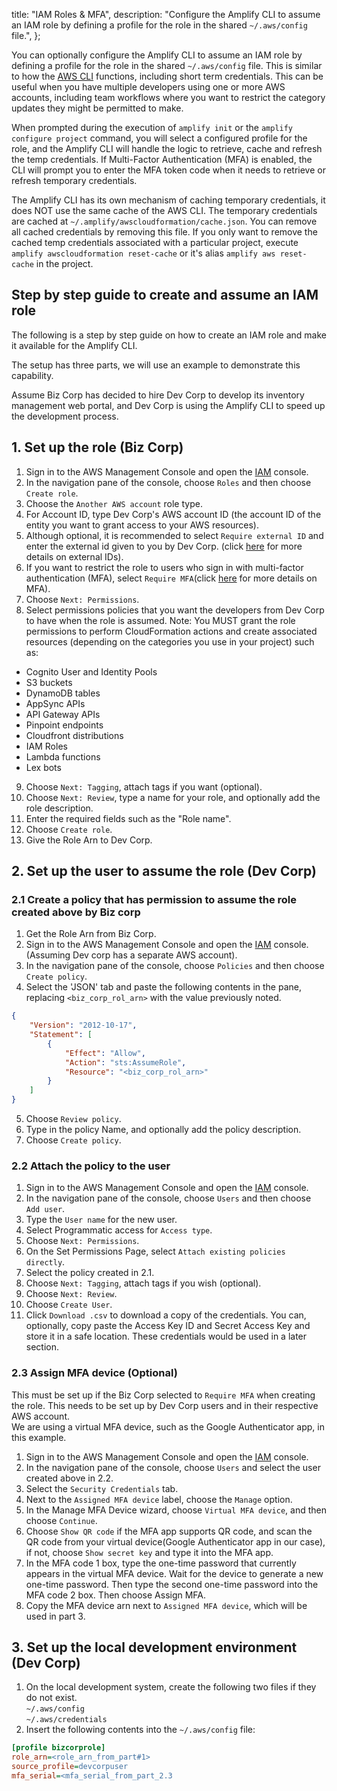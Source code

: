   title: "IAM Roles & MFA",
  description: "Configure the Amplify CLI to assume an IAM role by defining a profile for the role in the shared `~/.aws/config` file.",
};

 

You can optionally configure the Amplify CLI to assume an IAM role by defining a profile for the role in the shared `~/.aws/config` file. This is similar to how the [AWS CLI](https://aws.amazon.com/cli/) functions, including short term credentials. This can be useful when you have multiple developers using one or more AWS accounts, including team workflows where you want to restrict the category updates they might be permitted to make.

When prompted during the execution of `amplify init` or the `amplify configure project` command, you will select a configured profile for the role, and the Amplify CLI will handle the logic to retrieve, cache and refresh the temp credentials. If Multi-Factor Authentication (MFA) is enabled, the CLI will prompt you to enter the MFA token code when it needs to retrieve or refresh temporary credentials.

The Amplify CLI has its own mechanism of caching temporary credentials, it does NOT use the same cache of the AWS CLI. The temporary credentials are cached at `~/.amplify/awscloudformation/cache.json`. You can remove all cached credentials by removing this file.
If you only want to remove the cached temp credentials associated with a particular project, execute `amplify awscloudformation reset-cache` or it's alias `amplify aws reset-cache` in the project.

## Step by step guide to create and assume an IAM role

The following is a step by step guide on how to create an IAM role and make it available for the Amplify CLI.

The setup has three parts, we will use an example to demonstrate this capability.

Assume Biz Corp has decided to hire Dev Corp to develop its inventory management web portal, and Dev Corp is using the Amplify CLI to speed up the development process.

## 1. Set up the role (Biz Corp)

1. Sign in to the AWS Management Console and open the [IAM](https://console.aws.amazon.com/iam/) console.
2. In the navigation pane of the console, choose `Roles` and then choose `Create role`.
3. Choose the `Another AWS account` role type.
4. For Account ID, type Dev Corp's AWS account ID (the account ID of the entity you want to grant access to your AWS resources).
5. Although optional, it is recommended to select `Require external ID` and enter the external id given to you by Dev Corp. (click [here](https://docs.aws.amazon.com/IAM/latest/UserGuide/id_roles_create_for-user_externalid.html) for more details on external IDs).
6. If you want to restrict the role to users who sign in with multi-factor authentication (MFA), select `Require MFA`(click [here](https://docs.aws.amazon.com/IAM/latest/UserGuide/id_credentials_mfa.html) for more details on MFA).
7. Choose `Next: Permissions`.
8. Select permissions policies that you want the developers from Dev Corp to have when the role is assumed.
Note: You MUST grant the role permissions to perform CloudFormation actions and create associated resources (depending on the categories you use in your project) such as:

- Cognito User and Identity Pools
- S3 buckets
- DynamoDB tables
- AppSync APIs
- API Gateway APIs
- Pinpoint endpoints
- Cloudfront distributions
- IAM Roles
- Lambda functions
- Lex bots

9. Choose `Next: Tagging`, attach tags if you want (optional).
10. Choose `Next: Review`, type a name for your role, and optionally add the role description.
11. Enter the required fields such as the "Role name".
11. Choose `Create role`.
12. Give the Role Arn to Dev Corp.

## 2. Set up the user to assume the role (Dev Corp)

### 2.1 Create a policy that has permission to assume the role created above by Biz corp

1. Get the Role Arn from Biz Corp.
2. Sign in to the AWS Management Console and open the [IAM](https://console.aws.amazon.com/iam/) console. (Assuming Dev corp has a separate AWS account).
3. In the navigation pane of the console, choose `Policies` and then choose `Create policy`.
4. Select the 'JSON' tab and paste the following contents in the pane, replacing `<biz_corp_rol_arn>` with the value previously noted.

```json
{
    "Version": "2012-10-17",
    "Statement": [
        {
            "Effect": "Allow",
            "Action": "sts:AssumeRole",
            "Resource": "<biz_corp_rol_arn>"
        }
    ]
}
```

5. Choose `Review policy`.
6. Type in the policy Name, and optionally add the policy description.
7. Choose `Create policy`.

### 2.2 Attach the policy to the user

1. Sign in to the AWS Management Console and open the [IAM](https://console.aws.amazon.com/iam/) console.
2. In the navigation pane of the console, choose `Users` and then choose `Add user`.
3. Type the `User name` for the new user.
4. Select Programmatic access for `Access type`.
5. Choose `Next: Permissions`.
6. On the Set Permissions Page, select `Attach existing policies directly`.
7. Select the policy created in 2.1.
8. Choose `Next: Tagging`, attach tags if you wish (optional).
9. Choose `Next: Review`.
10. Choose `Create User`.
11. Click `Download .csv` to download a copy of the credentials. You can, optionally, copy paste the Access Key ID and Secret Access Key and store it in a safe location. These credentials would be used in a later section.

### 2.3 Assign MFA device (Optional)

This must be set up if the Biz Corp selected to `Require MFA` when creating the role. This needs to be set up by Dev Corp users and in their respective AWS account.<br/>
We are using a virtual MFA device, such as the Google Authenticator app, in this example.

1. Sign in to the AWS Management Console and open the [IAM](https://console.aws.amazon.com/iam/) console.
2. In the navigation pane of the console, choose `Users` and select the user created above in 2.2.
3. Select the `Security Credentials` tab.
4. Next to the `Assigned MFA device` label, choose the `Manage` option.
5. In the Manage MFA Device wizard, choose `Virtual MFA device`, and then choose `Continue`.
6. Choose `Show QR code` if the MFA app supports QR code, and scan the QR code from your virtual device(Google Authenticator app in our case), if not, choose `Show secret key` and type it into the MFA app.
7. In the MFA code 1 box, type the one-time password that currently appears in the virtual MFA device. Wait for the device to generate a new one-time password. Then type the second one-time password into the MFA code 2 box. Then choose Assign MFA.
8. Copy the MFA device arn next to `Assigned MFA device`, which will be used in part 3.

## 3. Set up the local development environment (Dev Corp)

1. On the local development system, create the following two files if they do not exist.<br/>
  `~/.aws/config`<br/>
  `~/.aws/credentials`<br/>
2. Insert the following contents into the `~/.aws/config` file:

```ini
[profile bizcorprole]
role_arn=<role_arn_from_part#1>
source_profile=devcorpuser
mfa_serial=<mfa_serial_from_part_2.3